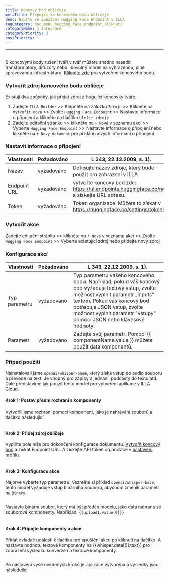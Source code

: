 ```yaml
---
title: Koncový bod obličeje
metaTitle: Připojit ke konečnému bodu obličeje
desc: Naučte se používat Hugging Face Endpoint v ILLA
tagCategory: doc_menu_hugging_face_endpoint_kliknutí
categoryName: 🔨 Integrace
categoryPriority: 3
postPriority: 1
---
```


* * *

## <h2 hidden>Koncový bod obličeje</h2>

S koncovými body rušení tváří v tvář můžete snadno nasadit transformátory, difuzory nebo libovolný model na vyhrazenou, plně spravovanou infrastrukturu. [Klikněte zde](https://ui.endpoints.huggingface.co/new) pro vytvoření koncového bodu. 

### Vytvořit zdroj koncového bodu obličeje

Existují dva způsoby, jak přidat zdroj z hugující koncovky tváře. 

1.  Zadejte `ILLA Builder` >> Klepněte na záložku `Zdroje` >> Klikněte na `Vytvořit nové` >> Zvolte `Hugging Face Endpoint` >> Nastavte informace o připojení a klikněte na tlačítko `Uložit zdroje`
2.  Zadejte editační stránku >> klikněte na `+ Nové` v seznamu akcí >> Vyberte `Hugging Face Endpoint` >> Nastavte informace o připojení nebo klikněte na `+ Nový dokument` pro přidání nových informací o připojení

### Nastavit informace o připojení

| Vlastnosti   | Požadováno | L 343, 22.12.2009, s. 1).                                                                 |
| ------------ | ---------- | ----------------------------------------------------------------------------------------- |
| Název        | vyžadováno | Definujte název zdroje, který bude použit pro zobrazení v ILLA                            |
| Endpoint URL | vyžadováno | vytvořte koncový bod zde: https://ui.endpoints.huggingface.co/new a získejte URL adresu.  |
| Token        | vyžadováno | Token organizace. Můžete to získat v https://huggingface.co/settings/tokens.              |

### Vytvořit akce

Zadejte editační stránku >> klikněte na `+ Nové` v seznamu akcí >> Zvolte `Hugging Face Endpoint` >> Vyberte existující zdroj nebo přidejte nový zdroj

### Konfigurace akcí

| Vlastnosti    | Požadováno | L 343, 22.12.2009, s. 1).                                                                                                                                                                                                                                               |
| ------------- | ---------- | ----------------------------------------------------------------------------------------------------------------------------------------------------------------------------------------------------------------------------------------------------------------------- |
| Typ parametru | vyžadováno | Typ parametru vašeho koncového bodu. Například, pokud váš koncový bod vyžaduje textový vstup, zvolte možnost vyplnit parametr „inputs“ textem. Pokud váš koncový bod potřebuje JSON vstup, zvolte možnost vyplnit parametr "vstupy" pomocí JSON nebo klávesové hodnoty. |
| Parametr      | vyžadováno | Zadejte svůj parametr. Pomocí {{ componentName.value }} můžete použít data komponentů.                                                                                                                                                                                  |

### Případ použití

Nainstalovali jsme `openai/whisper-base`, který získá vstup do audio souboru a převede na text. Je vhodný pro zápisy z jednání, podcasty do textu atd. Dále představíme jak použít tento model pro vytvoření aplikace v ILLA Cloud.

#### Krok 1: Postav přední rozhraní s komponenty

Vytvořili jsme rozhraní pomocí komponent, jako je nahrávání souborů a tlačítko následující.

<img src='https://cdn.illacloud.com/official-website/img/docs/connect/hf1.png' alt="" />

#### Krok 2: Přidej zdroj obličeje

Vyplňte pole níže pro dokončení konfigurace dokumentu. [Vytvořit koncový bod](https://ui.endpoints.huggingface.co/new) a získat Endpoint URL. A získejte API token organizace v [nastavení profilu](https://huggingface.co/settings/tokens). 

<img src='https://cdn.illacloud.com/official-website/img/docs/connect/hf2.png' alt="" />

#### Krok 3: Konfigurace akce

Nejprve vyberte typ parametru. Vezměte si příklad `openai/whisper-base`, tento model vyžaduje vstup binárního souboru, abychom změnili parametr na `Binary`.

<img src='https://cdn.illacloud.com/official-website/img/docs/connect/hf3.png' alt="" />

Nastavte binární soubor, který má být předán modelu, jako data nahraná ze souborové komponenty. Například, `{{upload1.value[0]}}`

<img src='https://cdn.illacloud.com/official-website/img/docs/connect/hf4.png' alt="" />

#### Krok 4: Připojte komponenty a akce

Přidat ovladač události k tlačítku pro spuštění akce po kliknutí na tlačítko. A nastavte hodnotu textové komponenty na {{whisper.data[0].text}} pro zobrazení výsledku konverze na textové komponenty. 

<img src='https://cdn.illacloud.com/official-website/img/docs/connect/hf5.png' alt="" />

Po nastavení výše uvedených kroků je aplikace vytvořena a výsledky jsou následující.

<img src='https://cdn.illacloud.com/official-website/img/docs/connect/hf6.gif' alt="" />
